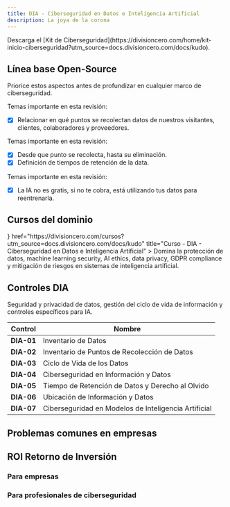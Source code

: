 ```yaml
---
title: DIA - Ciberseguridad en Datos e Inteligencia Artificial
description: La joya de la corona
---
```



<Callout title="Quieres aprender más?">
  Descarga el [Kit de Ciberseguridad](https://divisioncero.com/home/kit-inicio-ciberseguridad?utm_source=docs.divisioncero.com/docs/kudo).
</Callout>


## Línea base Open-Source

Priorice estos aspectos antes de profundizar en cualquier marco de ciberseguridad.

<Accordions type="single">
  <Accordion title="1. Inventario de puntos de obtención de datos.">
  
  Temas importante en esta revisión:

  - [X] Relacionar en qué puntos se recolectan datos de nuestros visitantes, clientes, colaboradores y proveedores.
  
  </Accordion>
</Accordions>

<Accordions type="single">
  <Accordion title="2. Diagramar el ciclo de vida del dato del negocio.">
  
  Temas importante en esta revisión:

  - [X] Desde que punto se recolecta, hasta su eliminación.
  - [X] Definición de tiempos de retención de la data.

  </Accordion>
</Accordions>

<Accordions type="single">
  <Accordion title="3. Usar IA sin uso de datos para reentranamiento.">
  
  Temas importante en esta revisión:

  - [X] La IA no es gratis, si no te cobra, está utilizando tus datos para reentrenarla.
  
  </Accordion>
</Accordions>


## Cursos del dominio

<Cards>
  <Card
    icon={<GraduationCap />}
    href="https://divisioncero.com/cursos?utm_source=docs.divisioncero.com/docs/kudo"
    title="Curso - DIA - Ciberseguridad en Datos e Inteligencia Artificial"
  >
    Domina la protección de datos, machine learning security, AI ethics, data privacy, GDPR compliance y mitigación de riesgos en sistemas de inteligencia artificial.
  </Card>
</Cards>



## Controles DIA

Seguridad y privacidad de datos, gestión del ciclo de vida de información y controles específicos para IA.

<Accordions>
<Accordion title="7 Controles DIA">

| Control | Nombre |
|---------|--------|
| **DIA-01** | Inventario de Datos |
| **DIA-02** | Inventario de Puntos de Recolección de Datos |
| **DIA-03** | Ciclo de Vida de los Datos |
| **DIA-04** | Ciberseguridad en Información y Datos |
| **DIA-05** | Tiempo de Retención de Datos y Derecho al Olvido |
| **DIA-06** | Ubicación de Información y Datos |
| **DIA-07** | Ciberseguridad en Modelos de Inteligencia Artificial |

</Accordion>
</Accordions>


## Problemas comunes en empresas

<Callout title="Creen que la IA es agregar un chat de atención al cliente con IA." type="warning"></Callout>
<Callout title="Deslumbramiento desmesurado sobre la IA, sin dimensionar si aporta o no valor al negocio." type="warning"></Callout>
<Callout title="Tratan los datos de clientes y colaboradores como si fuera un power point." type="warning"></Callout>


## ROI Retorno de Inversión

### Para empresas

<Callout title="Implemente IA que se vea el beneficio en el negocio."></Callout>
<Callout title="Proteja la joya de la corona de su negocio."></Callout>
<Callout title="Aumente la productividad con IA."></Callout>

### Para profesionales de ciberseguridad

<Callout title="Identifique vulnerabilidades y riesgos en la IA." type="success"></Callout>
<Callout title="Aumenta la protección de tus responsabilidades con IA." type="success"></Callout>
<Callout title="Mejore su óptica para remediar vulnerabilidades y mitigar riesgos con IA." type="success"></Callout>